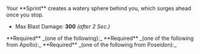 
<Box>
Your **Sprint** creates a watery sphere behind you, which surges ahead once you stop.

- Max Blast Damage: **300** _(after 2 Sec.)_

</Box>

<Callout>
  **Required** _(one of the following):_
  <BoonGrid
    boons={[
      DbBoons.Apollo.blindingSprint,
      DbBoons.Poseidon.breakerSprint,
    ]}
  />
</Callout>

<Callout>
  **Required** _(one of the following from Apollo):_
  <BoonGrid
    boons={[
      DbBoons.Apollo.novaStrike,
      DbBoons.Apollo.novaFlourish,
      DbBoons.Apollo.solarRing,
      DbBoons.Apollo.blindingSprint,
      DbBoons.Apollo.lucidGain,
    ]}
  />
</Callout>

<Callout>
  **Required** _(one of the following from Poseidon):_
  <BoonGrid
    boons={[
      DbBoons.Poseidon.waveStrike,
      DbBoons.Poseidon.waveFlourish,
      DbBoons.Poseidon.tidalRing,
      DbBoons.Poseidon.breakerSprint,
      DbBoons.Poseidon.fluidGain,
    ]}
  />
</Callout>
